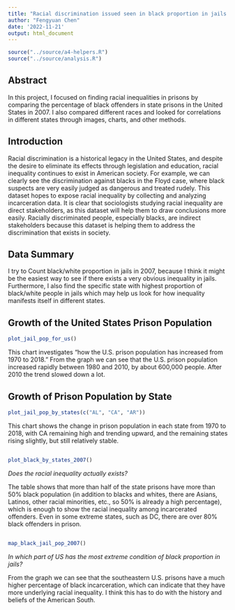 ```yaml
---
title: "Racial discrimination issued seen in black proportion in jails 2007"
author: "Fengyuan Chen"
date: '2022-11-21'
output: html_document
---
```

  
```r
source("../source/a4-helpers.R")
source("../source/analysis.R")
```

## Abstract
In this project, I focused on finding racial inequalities in prisons by comparing the percentage of black offenders in state prisons in the United States in 2007. I also compared different races and looked for correlations in different states through images, charts, and other methods.

## Introduction
Racial discrimination is a historical legacy in the United States, and despite the desire to eliminate its effects through legislation and education, racial inequality continues to exist in American society. For example, we can clearly see the discrimination against blacks in the Floyd case, where black suspects are very easily judged as dangerous and treated rudely. This dataset hopes to expose racial inequality by collecting and analyzing incarceration data. It is clear that sociologists studying racial inequality are direct stakeholders, as this dataset will help them to draw conclusions more easily. Racially discriminated people, especially blacks, are indirect stakeholders because this dataset is helping them to address the discrimination that exists in society.


## Data Summary
I try to Count black/white proportion in jails in 2007, because I think it might be the easiest
way to see if there exists a very obvious inequality in jails. Furthermore, I also find the specific state with highest proportion of black/white people in jails which may help us look for how inequality manifests itself in different states.

## Growth of the United States Prison Population
```r
plot_jail_pop_for_us()
```
This chart investigates "how the U.S. prison population has increased from 1970 to 2018." From the graph we can see that the U.S. prison population increased rapidly between 1980 and 2010, by about 600,000 people. After 2010 the trend slowed down a lot.

## Growth of Prison Population by State
```r
plot_jail_pop_by_states(c("AL", "CA", "AR"))
```
  This chart shows the change in prison population in each state from 1970 to 2018, with CA remaining high and trending upward, and the remaining states rising slightly, but still relatively stable.

## <variable comparison that reveals potential patterns of inequality>
```r
plot_black_by_states_2007()
```  
*Does the racial inequality actually exists?*  

The table shows that more than half of the state prisons have more than 50% black population (in addition to blacks and whites, there are Asians, Latinos, other racial minorities, etc., so 50% is already a high percentage), which is enough to show the racial inequality among incarcerated offenders. Even in some extreme states, such as DC, there are over 80% black offenders in prison.

## <a map shows potential patterns of inequality that vary geographically>
```r
map_black_jail_pop_2007()
```  
*In which part of US has the most extreme condition of black proportion in jails?*  

From the graph we can see that the southeastern U.S. prisons have a much higher percentage of black incarceration, which can indicate that they have more underlying racial inequality. I think this has to do with the history and beliefs of the American South.
